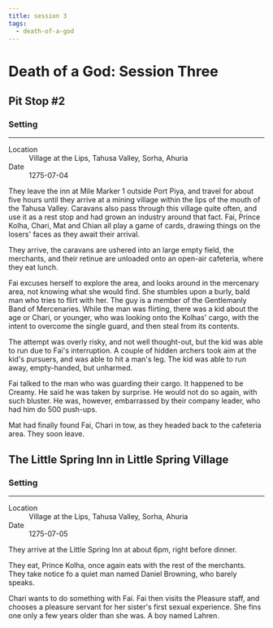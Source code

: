 ```yaml
---
title: session 3
tags:
  - death-of-a-god
---
```



# Death of a God: Session Three

## Pit Stop #2


<div class="event-infobar"'>
<h3>Setting</h3>
<hr>
<dl>
  <dt>Location</dt>
  <dd>Village at the Lips, Tahusa Valley, Sorha, Ahuria</dd>
  <dt>Date</dt>
  <dd>1275-07-04</dd>
</dl>
</div>

They leave the inn at Mile Marker 1 outside Port Piya, and travel for about five
hours until they arrive at a mining village within the lips of the mouth of the
Tahusa Valley. Caravans also pass through this village quite often, and use it
as a rest stop and had grown an industry around that fact. Fai, Prince Kolha,
Chari, Mat and Chian all play a game of cards, drawing things on the losers'
faces as they await their arrival.

They arrive, the caravans are ushered into an large empty field, the merchants,
and their retinue are unloaded onto an open-air cafeteria, where they eat lunch.

Fai excuses herself to explore the area, and looks around in the mercenary area,
not knowing what she would find. She stumbles upon a burly, bald man who tries
to flirt with her. The guy is a member of the Gentlemanly Band of Mercenaries.
While the man was flirting, there was a kid about the age or Chari, or younger,
who was looking onto the Kolhas' cargo, with the intent to overcome the single
guard, and then steal from its contents.

The attempt was overly risky, and not well thought-out, but the kid was able to
run due to Fai's interruption. A couple of hidden archers took aim at the kid's
pursuers, and was able to hit a man's leg. The kid was able to run away,
empty-handed, but unharmed.

Fai talked to the man who was guarding their cargo. It happened to be Creamy. He
said he was taken by surprise. He would not do so again, with such bluster. He
was, however, embarrassed by their company leader, who had him do 500 push-ups.

Mat had finally found Fai, Chari in tow, as they headed back to the cafeteria
area. They soon leave.

## The Little Spring Inn in Little Spring Village

<div class="event-infobar"'>
<h3>Setting</h3>
<hr>
<dl>
  <dt>Location</dt>
  <dd>Village at the Lips, Tahusa Valley, Sorha, Ahuria</dd>
  <dt>Date</dt>
  <dd>1275-07-05</dd>
</dl>
</div>

They arrive at the Little Spring Inn at about 6pm, right before dinner. 

They eat, Prince Kolha, once again eats with the rest of the merchants. They
take notice fo a quiet man named Daniel Browning, who barely speaks.

Chari wants to do something with Fai. Fai then visits the Pleasure staff, and
chooses a pleasure servant for her sister's first sexual experience. She fins
one only a few years older than she was. A boy named Lahren.
